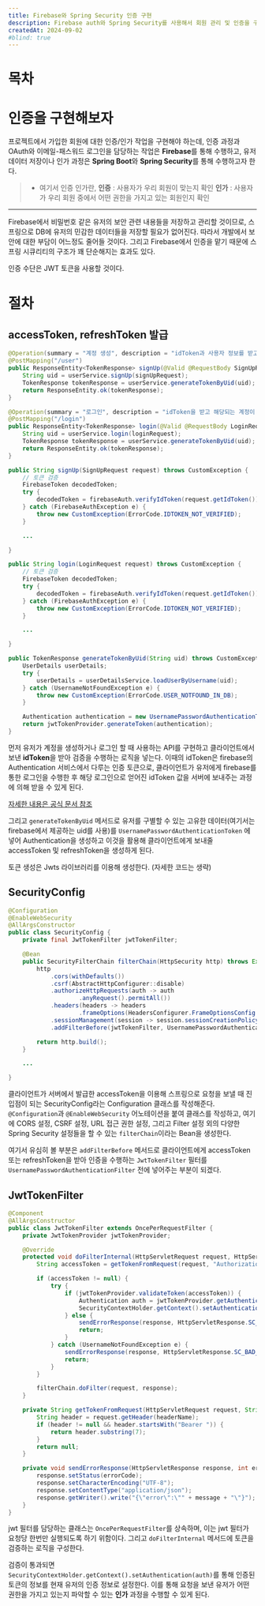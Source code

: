 ```yaml
---
title: Firebase와 Spring Security 인증 구현
description: Firebase auth와 Spring Security를 사용해서 회원 관리 및 인증을 구현하기
createdAt: 2024-09-02
#blind: true
---
```


# 목차

# 인증을 구현해보자
프로젝트에서 가입한 회원에 대한 인증/인가 작업을 구현해야 하는데, 인증 과정과 OAuth와 이메일-패스워드 로그인을 담당하는 작업은 **Firebase**를 통해 수행하고,
유저 데이터 저장이나 인가 과정은 **Spring Boot**와 **Spring Security**를 통해 수행하고자 한다.

> - 여기서 인증 인가란,
> **인증** : 사용자가 우리 회원이 맞는지 확인
> **인가** : 사용자가 우리 회원 중에서 어떤 권한을 가지고 있는 회원인지 확인

---

Firebase에서 비밀번호 같은 유저의 보안 관련 내용들을 저장하고 관리할 것이므로, 스프링으로 DB에 유저의 민감한 데이터들을 저장할 필요가 없어진다.
따라서 개발에서 보안에 대한 부담이 어느정도 줄어들 것이다. 그리고 Firebase에서 인증을 맡기 때문에 스프링 시큐리티의 구조가 꽤 단순해지는 효과도 있다.

인증 수단은 JWT 토큰을 사용할 것이다.

# 절차

## accessToken, refreshToken 발급
```java title="UserController.java"
@Operation(summary = "계정 생성", description = "idToken과 사용자 정보를 받고 계정을 생성합니다.")
@PostMapping("/user")
public ResponseEntity<TokenResponse> signUp(@Valid @RequestBody SignUpRequest signUpRequest) {
    String uid = userService.signUp(signUpRequest);
    TokenResponse tokenResponse = userService.generateTokenByUid(uid);
    return ResponseEntity.ok(tokenResponse);
}

@Operation(summary = "로그인", description = "idToken을 받고 해당되는 계정이 있다면 accessToken과 refreshToken을 반환합니다.")
@PostMapping("/login")
public ResponseEntity<TokenResponse> login(@Valid @RequestBody LoginRequest loginRequest) {
    String uid = userService.login(loginRequest);
    TokenResponse tokenResponse = userService.generateTokenByUid(uid);
    return ResponseEntity.ok(tokenResponse);
}
```

```java title="UserService.java"
public String signUp(SignUpRequest request) throws CustomException {
    // 토큰 검증
    FirebaseToken decodedToken;
    try {
        decodedToken = firebaseAuth.verifyIdToken(request.getIdToken());
    } catch (FirebaseAuthException e) {
        throw new CustomException(ErrorCode.IDTOKEN_NOT_VERIFIED);
    }

    ...

}

public String login(LoginRequest request) throws CustomException {
    // 토큰 검증
    FirebaseToken decodedToken;
    try {
        decodedToken = firebaseAuth.verifyIdToken(request.getIdToken());
    } catch (FirebaseAuthException e) {
        throw new CustomException(ErrorCode.IDTOKEN_NOT_VERIFIED);
    }

    ...

}

public TokenResponse generateTokenByUid(String uid) throws CustomException {
    UserDetails userDetails;
    try {
        userDetails = userDetailsService.loadUserByUsername(uid);
    } catch (UsernameNotFoundException e) {
        throw new CustomException(ErrorCode.USER_NOTFOUND_IN_DB);
    }

    Authentication authentication = new UsernamePasswordAuthenticationToken(userDetails, null, userDetails.getAuthorities());
    return jwtTokenProvider.generateToken(authentication);
}
```
먼저 유저가 계정을 생성하거나 로그인 할 때 사용하는 API를 구현하고 클라이언트에서 보낸 **idToken**을 받아 검증을 수행하는 로직을 넣는다. 이때의 idToken은 firebase의 Authentication 서비스에서 다루는 인증 토큰으로, 클라이언트가 유저에게 firebase를 통한 로그인을 수행한 후 해당 로그인으로 얻어진 idToken 값을 서버에 보내주는 과정에 의해 받을 수 있게 된다.

[자세한 내용은 공식 문서 참조](https://firebase.google.com/docs/auth/admin/verify-id-tokens?hl=ko)

그리고 `generateTokenByUid` 메서드로 유저를 구별할 수 있는 고유한 데이터(여기서는 firebase에서 제공하는 uid를 사용)를 `UsernamePasswordAuthenticationToken` 에 넣어 Authentication을 생성하고 이것을 활용해 클라이언트에게 보내줄 accessToken 및 refreshToken을 생성하게 된다.

토큰 생성은 Jwts 라이브러리를 이용해 생성한다. (자세한 코드는 생략)

## SecurityConfig

```java {17} title="SecurityConfig.java"
@Configuration
@EnableWebSecurity
@AllArgsConstructor
public class SecurityConfig {
    private final JwtTokenFilter jwtTokenFilter;

    @Bean
    public SecurityFilterChain filterChain(HttpSecurity http) throws Exception {
        http
            .cors(withDefaults())
            .csrf(AbstractHttpConfigurer::disable)
            .authorizeHttpRequests(auth -> auth
                    .anyRequest().permitAll())
            .headers(headers -> headers
                    .frameOptions(HeadersConfigurer.FrameOptionsConfig::disable))
            .sessionManagement(session -> session.sessionCreationPolicy(SessionCreationPolicy.STATELESS))
            .addFilterBefore(jwtTokenFilter, UsernamePasswordAuthenticationFilter.class);

        return http.build();
    }

    ...

}
```

클라이언트가 서버에서 발급한 accessToken을 이용해 스프링으로 요청을 보낼 때 진입점이 되는 SecurityConfig라는 Configuration 클래스를 작성해준다.
`@Configuration`과 `@EnableWebSecurity` 어노테이션을 붙여 클래스를 작성하고, 여기에 CORS 설정, CSRF 설정, URL 접근 권한 설정, 그리고 Filter 설정 외의 다양한 Spring Security 설정들을 할 수 있는 `filterChain`이라는 Bean을 생성한다.

여기서 유심히 볼 부분은 `addFilterBefore` 메서드로 클라이언트에게 accessToken 또는 refreshToken을 받아 인증을 수행하는 `JwtTokenFilter` 필터를 `UsernamePasswordAuthenticationFilter` 전에 넣어주는 부분이 되겠다.

## JwtTokenFilter

```java {14} title="JwtTokenFilter.java"
@Component
@AllArgsConstructor
public class JwtTokenFilter extends OncePerRequestFilter {
    private JwtTokenProvider jwtTokenProvider;

    @Override
    protected void doFilterInternal(HttpServletRequest request, HttpServletResponse response, FilterChain filterChain) throws ServletException, IOException {
        String accessToken = getTokenFromRequest(request, "Authorization");

        if (accessToken != null) {
            try {
                if (jwtTokenProvider.validateToken(accessToken)) {
                    Authentication auth = jwtTokenProvider.getAuthentication(accessToken);
                    SecurityContextHolder.getContext().setAuthentication(auth);
                } else {
                    sendErrorResponse(response, HttpServletResponse.SC_FORBIDDEN, "Access Token이 만료되었습니다.");
                    return;
                }
            } catch (UsernameNotFoundException e) {
                sendErrorResponse(response, HttpServletResponse.SC_BAD_REQUEST, "토큰에 해당하는 유저가 존재하지 않습니다. " + e);
                return;
            }
        }

        filterChain.doFilter(request, response);
    }

    private String getTokenFromRequest(HttpServletRequest request, String headerName) {
        String header = request.getHeader(headerName);
        if (header != null && header.startsWith("Bearer ")) {
            return header.substring(7);
        }
        return null;
    }

    private void sendErrorResponse(HttpServletResponse response, int errorCode, String message) throws IOException {
        response.setStatus(errorCode);
        response.setCharacterEncoding("UTF-8");
        response.setContentType("application/json");
        response.getWriter().write("{\"error\":\"" + message + "\"}");
    }
}
```

jwt 필터를 담당하는 클래스는 `OncePerRequestFilter`를 상속하며, 이는 jwt 필터가 요청당 한번만 실행되도록 하기 위함이다. 그리고 `doFilterInternal` 메서드에 토큰을 검증하는 로직을 구성한다. 

검증이 통과되면 `SecurityContextHolder.getContext().setAuthentication(auth)`를 통해 인증된 토큰의 정보를 현재 유저의 인증 정보로 설정한다. 이를 통해 요청을 보낸 유저가 어떤 권한을 가지고 있는지 파악할 수 있는 **인가** 과정을 수행할 수 있게 된다.